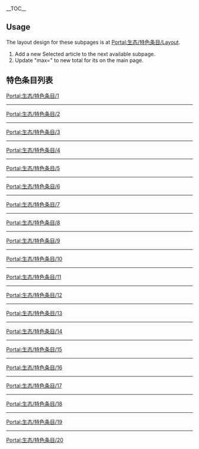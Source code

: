 __TOC__
== Usage ==
The layout design for these subpages is at [[Portal:生态/特色条目/Layout|Portal:生态/特色条目/Layout]].
# Add a new Selected article to the next available subpage.
# Update "max=" to new total for its {{tl|Random portal component}} on the main page.

== 特色条目列表 ==

[[Portal:生态/特色条目/1|Portal:生态/特色条目/1]]
{{Portal:生态/特色条目/1}}
----
[[Portal:生态/特色条目/2|Portal:生态/特色条目/2]]
{{Portal:生态/特色条目/2}}
----
[[Portal:生态/特色条目/3|Portal:生态/特色条目/3]]
{{Portal:生态/特色条目/3}}
----
[[Portal:生态/特色条目/4|Portal:生态/特色条目/4]]
{{Portal:生态/特色条目/4}}
----
[[Portal:生态/特色条目/5|Portal:生态/特色条目/5]]
{{Portal:生态/特色条目/5}}
----
[[Portal:生态/特色条目/6|Portal:生态/特色条目/6]]
{{Portal:生态/特色条目/6}}
----
[[Portal:生态/特色条目/7|Portal:生态/特色条目/7]]
{{Portal:生态/特色条目/7}}
----
[[Portal:生态/特色条目/8|Portal:生态/特色条目/8]]
{{Portal:生态/特色条目/8}}
----
[[Portal:生态/特色条目/9|Portal:生态/特色条目/9]]
{{Portal:生态/特色条目/9}}
----
[[Portal:生态/特色条目/10|Portal:生态/特色条目/10]]
{{Portal:生态/特色条目/10}}
----
[[Portal:生态/特色条目/11|Portal:生态/特色条目/11]]
{{Portal:生态/特色条目/11}}
----
[[Portal:生态/特色条目/12|Portal:生态/特色条目/12]]
{{Portal:生态/特色条目/12}}
----
[[Portal:生态/特色条目/13|Portal:生态/特色条目/13]]
{{Portal:生态/特色条目/13}}
----
[[Portal:生态/特色条目/14|Portal:生态/特色条目/14]]
{{Portal:生态/特色条目/14}}
----
[[Portal:生态/特色条目/15|Portal:生态/特色条目/15]]
{{Portal:生态/特色条目/15}}
----
[[Portal:生态/特色条目/16|Portal:生态/特色条目/16]]
{{Portal:生态/特色条目/16}}
----
[[Portal:生态/特色条目/17|Portal:生态/特色条目/17]]
{{Portal:生态/特色条目/17}}
----
[[Portal:生态/特色条目/18|Portal:生态/特色条目/18]]
{{Portal:生态/特色条目/18}}
----
[[Portal:生态/特色条目/19|Portal:生态/特色条目/19]]
{{Portal:生态/特色条目/19}}
----
[[Portal:生态/特色条目/20|Portal:生态/特色条目/20]]
{{Portal:生态/特色条目/20}}